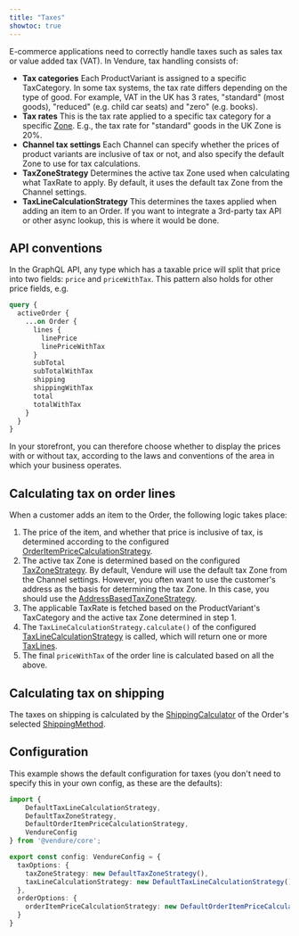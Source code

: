 ```yaml
---
title: "Taxes"
showtoc: true
---
```


E-commerce applications need to correctly handle taxes such as sales tax or value added tax (VAT). In Vendure, tax handling consists of:

* **Tax categories** Each ProductVariant is assigned to a specific TaxCategory. In some tax systems, the tax rate differs depending on the type of good. For example, VAT in the UK has 3 rates, "standard" (most goods), "reduced" (e.g. child car seats) and "zero" (e.g. books).
* **Tax rates** This is the tax rate applied to a specific tax category for a specific [Zone](/reference/typescript-api/entities/zone/). E.g., the tax rate for "standard" goods in the UK Zone is 20%.
* **Channel tax settings** Each Channel can specify whether the prices of product variants are inclusive of tax or not, and also specify the default Zone to use for tax calculations.
* **TaxZoneStrategy** Determines the active tax Zone used when calculating what TaxRate to apply. By default, it uses the default tax Zone from the Channel settings.
* **TaxLineCalculationStrategy** This determines the taxes applied when adding an item to an Order. If you want to integrate a 3rd-party tax API or other async lookup, this is where it would be done.

## API conventions

In the GraphQL API, any type which has a taxable price will split that price into two fields: `price` and `priceWithTax`. This pattern also holds for other price fields, e.g.

```graphql
query {
  activeOrder {
    ...on Order {
      lines {
        linePrice
        linePriceWithTax
      }
      subTotal
      subTotalWithTax
      shipping
      shippingWithTax
      total
      totalWithTax
    }
  }
}
```

In your storefront, you can therefore choose whether to display the prices with or without tax, according to the laws and conventions of the area in which your business operates.

## Calculating tax on order lines

When a customer adds an item to the Order, the following logic takes place:

1. The price of the item, and whether that price is inclusive of tax, is determined according to the configured [OrderItemPriceCalculationStrategy](/reference/typescript-api/orders/order-item-price-calculation-strategy/).
2. The active tax Zone is determined based on the configured [TaxZoneStrategy](/reference/typescript-api/tax/tax-zone-strategy/). By default, Vendure will use the default tax Zone from the Channel settings.
  However, you often want to use the customer's address as the basis for determining the tax Zone. In this case, you should use the [AddressBasedTaxZoneStrategy](/reference/typescript-api/tax/address-based-tax-zone-strategy).
3. The applicable TaxRate is fetched based on the ProductVariant's TaxCategory and the active tax Zone determined in step 1.
4. The `TaxLineCalculationStrategy.calculate()` of the configured [TaxLineCalculationStrategy](/reference/typescript-api/tax/tax-line-calculation-strategy/) is called, which will return one or more [TaxLines](/reference/graphql-api/admin/object-types/#taxline).
5. The final `priceWithTax` of the order line is calculated based on all the above.

## Calculating tax on shipping

The taxes on shipping is calculated by the [ShippingCalculator](/reference/typescript-api/shipping/shipping-calculator/) of the Order's selected [ShippingMethod](/reference/typescript-api/entities/shipping-method/).

## Configuration

This example shows the default configuration for taxes (you don't need to specify this in your own config, as these are the defaults):

```ts title="src/vendure-config.ts"
import {
    DefaultTaxLineCalculationStrategy,
    DefaultTaxZoneStrategy,
    DefaultOrderItemPriceCalculationStrategy,
    VendureConfig
} from '@vendure/core';

export const config: VendureConfig = {
  taxOptions: {
    taxZoneStrategy: new DefaultTaxZoneStrategy(),
    taxLineCalculationStrategy: new DefaultTaxLineCalculationStrategy(),
  },
  orderOptions: {
    orderItemPriceCalculationStrategy: new DefaultOrderItemPriceCalculationStrategy()
  }
}

```
